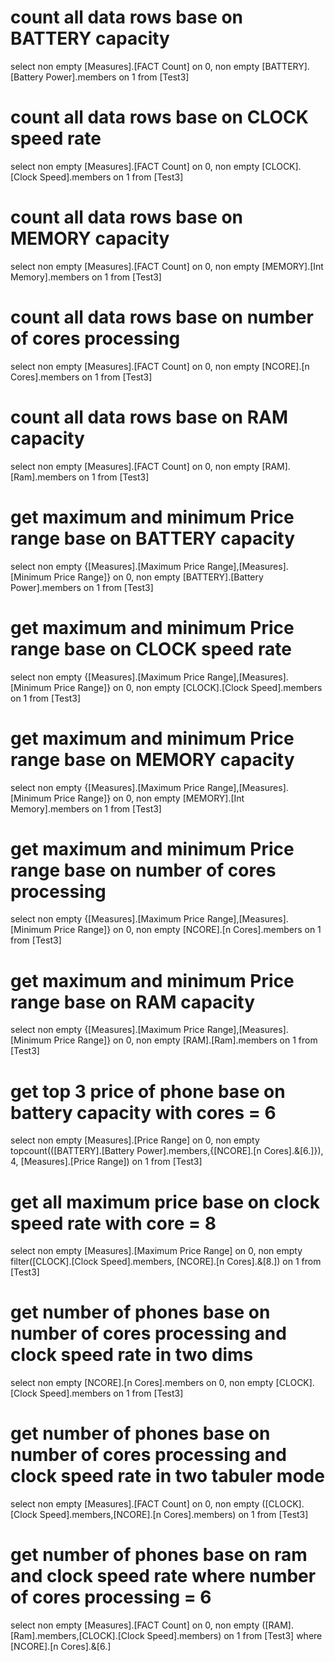 # count all data rows base on BATTERY capacity
select non empty [Measures].[FACT Count] on 0,
non empty [BATTERY].[Battery Power].members on 1
from [Test3]

# count all data rows base on CLOCK speed rate
select non empty [Measures].[FACT Count] on 0,
non empty [CLOCK].[Clock Speed].members on 1
from [Test3]

# count all data rows base on MEMORY capacity
select non empty [Measures].[FACT Count] on 0,
non empty [MEMORY].[Int Memory].members on 1
from [Test3]

# count all data rows base on number of cores processing
select non empty [Measures].[FACT Count] on 0,
non empty [NCORE].[n Cores].members on 1
from [Test3]

# count all data rows base on RAM capacity
select non empty [Measures].[FACT Count] on 0,
non empty [RAM].[Ram].members on 1
from [Test3]

# get maximum and minimum Price range base on BATTERY capacity
select non empty {[Measures].[Maximum Price Range],[Measures].[Minimum Price Range]} on 0,
non empty [BATTERY].[Battery Power].members on 1
from [Test3]

# get maximum and minimum Price range base on CLOCK speed rate
select non empty {[Measures].[Maximum Price Range],[Measures].[Minimum Price Range]} on 0,
non empty [CLOCK].[Clock Speed].members on 1
from [Test3]

# get maximum and minimum Price range base on MEMORY capacity
select non empty {[Measures].[Maximum Price Range],[Measures].[Minimum Price Range]} on 0,
non empty [MEMORY].[Int Memory].members on 1
from [Test3]

# get maximum and minimum Price range base on number of cores processing
select non empty {[Measures].[Maximum Price Range],[Measures].[Minimum Price Range]} on 0,
non empty [NCORE].[n Cores].members on 1
from [Test3]

# get maximum and minimum Price range base on RAM capacity
select non empty {[Measures].[Maximum Price Range],[Measures].[Minimum Price Range]} on 0,
non empty [RAM].[Ram].members on 1
from [Test3]

# get top 3 price of phone base on battery capacity with cores = 6
select non empty [Measures].[Price Range] on 0,
non empty topcount(([BATTERY].[Battery Power].members,{[NCORE].[n Cores].&[6.]}), 4, [Measures].[Price Range]) on 1
from [Test3]

# get all maximum price base on clock speed rate with core = 8
select non empty [Measures].[Maximum Price Range] on 0,
non empty filter([CLOCK].[Clock Speed].members, [NCORE].[n Cores].&[8.]) on 1
from [Test3]

# get number of phones base on number of cores processing and clock speed rate in two dims
select non empty [NCORE].[n Cores].members on 0,
non empty [CLOCK].[Clock Speed].members on 1
from [Test3]

# get number of phones base on number of cores processing and clock speed rate in two tabuler mode
select non empty [Measures].[FACT Count] on 0,
non empty ([CLOCK].[Clock Speed].members,[NCORE].[n Cores].members) on 1
from [Test3]

# get number of phones base on ram and clock speed rate where number of cores processing = 6
select non empty [Measures].[FACT Count] on 0,
non empty ([RAM].[Ram].members,[CLOCK].[Clock Speed].members) on 1
from [Test3]
where [NCORE].[n Cores].&[6.]